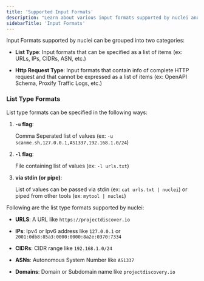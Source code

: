 ```yaml
---
title: 'Supported Input Formats'
description: "Learn about various input formats supported by nuclei and how to use them"
sidebarTitle: 'Input Formats'
---
```


Input Formats supported by nuclei can be grouped into two categories:

- **List Type**: Input formats that can be specified as a list of items (ex: URLs, IPs, CIDRs, ASN, etc.)

- **Http Request Type**: Input formats that contain info of complete HTTP request and that cannot be expressed as a list of items (ex: OpenAPI Schema, Proxify Traffic Logs, etc.)


### List Type Formats

List type formats can be specified in the following ways:

1. **`-u` flag**:

     Comma Seperated list of values (ex: `-u scanme.sh,127.0.0.1,AS1337,192.168.1.0/24`) 

2. **`-l` flag**:

     File containing list of values (ex: `-l urls.txt`)

3. **via stdin (or pipe)**:

     List of values can be passed via stdin (ex: `cat urls.txt | nuclei`) or piped from other tools (ex: `mytool | nuclei`)


Following are the list type formats supported by nuclei:

- **URLS**: A URL like `https://projectdiscover.io`

- **IPs**: Ipv4 or Ipv6 address like `127.0.0.1` or `2001:0db8:85a3:0000:0000:8a2e:0370:7334`

- **CIDRs**: CIDR range like `192.168.1.0/24`

- **ASNs**: Autonomous System Number like `AS1337`

- **Domains**: Domain or Subdomain name like `projectdiscovery.io`